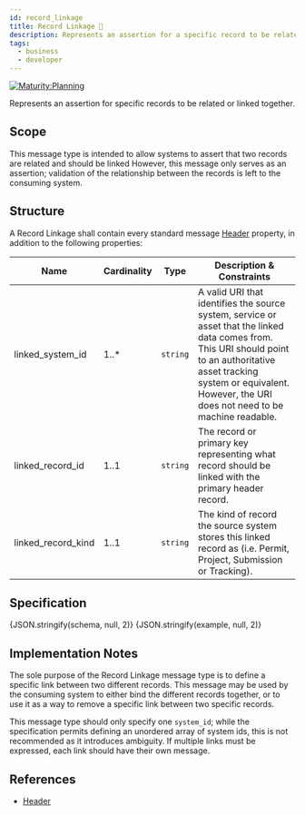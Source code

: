 ```yaml
---
id: record_linkage
title: Record Linkage 🚧
description: Represents an assertion for a specific record to be related or linked together
tags:
  - business
  - developer
---
```




[![Maturity:Planning](https://img.shields.io/badge/Maturity-Planning-orange)](../overview#maturity)

Represents an assertion for specific records to be related or linked together.

## Scope

This message type is intended to allow systems to assert that two records are related and should be linked
However, this message only serves as an assertion; validation of the relationship between the records is left to the
consuming system.

## Structure

A Record Linkage shall contain every standard message [Header](../data/header#structure) property, in addition to
the following properties:

| Name | Cardinality | Type | Description & Constraints |
| --- | --- | --- | --- |
| linked_system_id | 1..* | `string` | A valid URI that identifies the source system, service or asset that the linked data comes from. This URI should point to an authoritative asset tracking system or equivalent. However, the URI does not need to be machine readable. |
| linked_record_id | 1..1 | `string` | The record or primary key representing what record should be linked with the primary header record. |
| linked_record_kind | 1..1 | `string` | The kind of record the source system stores this linked record as (i.e. Permit, Project, Submission or Tracking). |

## Specification

<Tabs queryString="tab">
  <TabItem value="schema" label="Schema" default>
    <JSONSchemaViewer
      resolverOptions={generateResolverOptions({ "remote": true })}
      schema={schema}
      viewerOptions={{ showExamples: true }}
    />
  </TabItem>
  <TabItem value="source" label="Source">
    <CodeBlock language="json" showLineNumbers>
      {JSON.stringify(schema, null, 2)}
    </CodeBlock>
  </TabItem>
  <TabItem value="example" label="Example">
    <CodeBlock language="json" showLineNumbers>
      {JSON.stringify(example, null, 2)}
    </CodeBlock>
  </TabItem>
</Tabs>

## Implementation Notes

The sole purpose of the Record Linkage message type is to define a specific link between two different records. This message may be used by the consuming system to either bind the different records together, or to use it as a way to remove a specific link between two specific records.

This message type should only specify one `system_id`; while the specification permits defining an unordered array of system ids, this is not recommended as it introduces ambiguity. If multiple links must be expressed, each link should have their own message.

## References

- [Header](../data/header)
